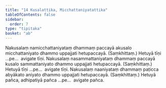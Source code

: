 ```yaml
---
title: "14 Kusalattika, Micchattaniyatattika"
tableOfContents: false
sidebar:
  order: 7
type: "tipitaka"
basket: "ab"
---
```



<DynamicBreadcrumb />

<Division number="18">

<Paragraph number="63">
Nakusalaṃ namicchattaniyataṃ dhammaṃ paccayā akusalo micchattaniyato dhammo uppajjati hetupaccayā. (Saṃkhittaṃ.) Hetuyā tīṇi …pe…  avigate tīṇi.
</Paragraph>

<Paragraph number="64">
Nakusalaṃ nasammattaniyataṃ dhammaṃ paccayā kusalo sammattaniyato dhammo uppajjati hetupaccayā. (Saṃkhittaṃ.) Hetuyā tīṇi …pe…  avigate tīṇi.
</Paragraph>

<Paragraph number="65">
Nakusalaṃ naaniyataṃ dhammaṃ paṭicca abyākato aniyato dhammo uppajjati hetupaccayā. (Saṃkhittaṃ.) Hetuyā pañca, adhipatiyā pañca …pe…  avigate pañca.
</Paragraph>
</Division>